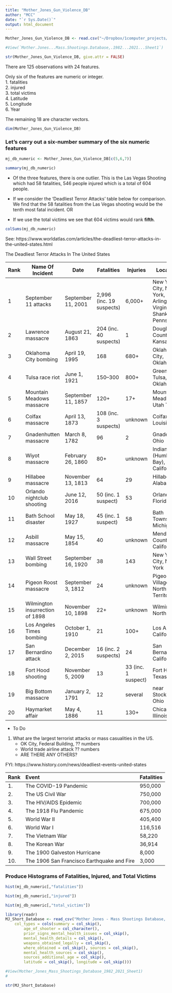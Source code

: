 ```yaml
---
title: "Mother_Jones_Gun_Violence_DB"
author: "MCC"
date: "`r Sys.Date()`"
output: html_document
---
```



```r
Mother_Jones_Gun_Violence_DB <- read.csv("~/Dropbox/1computer_projects/DATA/Gun_violence_data/Mother Jones - Mass Shootings Database, 1982 - 2021 - Sheet1.csv")

#View(`Mother.Jones...Mass.Shootings.Database,.1982...2021...Sheet1`)

str(Mother_Jones_Gun_Violence_DB, give.attr = FALSE)
```

There are 125 observations with 24 features.

Only six of the features are numeric or integer.     
1. fatalities    
2. injured    
3. total victims    
4. Latitude     
5. Longitude    
6. Year    

The remaining 18 are character vectors.   

```r
dim(Mother_Jones_Gun_Violence_DB)
```


### Let's carry out a six-number summary of the six numeric features

```r
mj_db_numeric <- Mother_Jones_Gun_Violence_DB[c(5,6,7)]

summary(mj_db_numeric)
```

- Of the three features, there is one outlier. This is the Las Vegas Shooting which had 58 fatalities, 546 people injured which is a total of 604 people. 

- If we consider the 'Deadliest Terror Attacks' table below for comparison. We find that the 58 fatalities from the Las Vegas shooting would be the tenth most fatal incident.
OR
- If we use the total victims we see that 604 victims would rank **fifth**.

```r
colSums(mj_db_numeric)
```

See: https://www.worldatlas.com/articles/the-deadliest-terror-attacks-in-the-united-states.html

The Deadliest Terror Attacks In The United States

Rank | Name Of Incident | Date | Fatalities | Injuries | Location(s)   
-----|------------------|------|------------|----------|------------    
1 | September 11 attacks | September 11, 2001 | 2,996 (inc. 19 suspects) | 6,000+ | New York City, New York, Arlington, Virginia, Shanksville, Pennsylvania   
2 | Lawrence massacre | August 21, 1863 | 204 (inc. 40 suspects) | 1 | Douglas County, Kansas  
3 | Oklahoma City bombing | April 19, 1995 | 168 | 680+ | Oklahoma City, Oklahoma  
4 | Tulsa race riot | June 1, 1921 | 150–300 | 800+ | Greenwood, Tulsa, Oklahoma   
5 | Mountain Meadows massacre | September 11, 1857 | 120+ | 17+ | Mountain Meadows, Utah Territory  
6 | Colfax massacre | April 13, 1873 | 108 (inc. 3 suspects) | unknown | Colfax, Louisiana  
7 | Gnadenhutten massacre | March 8, 1782 | 96 | 2 | Gnadenhutten, Ohio  
8 | Wiyot massacre | February 26, 1860 | 80+ | unknown | Indian Island (Humboldt Bay), California  
9 | Hillabee massacre | November 13, 1813 | 64 | 29 | Hillabee, Alabama  
10 | Orlando nightclub shooting | June 12, 2016 | 50 (inc. 1 suspect) | 53 | Orlando, Florida  
11 | Bath School disaster | May 18, 1927 | 45 (inc. 1 suspect) | 58 | Bath Township, Michigan  
12 | Asbill massacre | May 15, 1854 | 40 | unknown | Mendocino County, California   
13 | Wall Street bombing | September 16, 1920 | 38 | 143 | New York City, New York  
14 | Pigeon Roost massacre | September 3, 1812 | 24 | unknown | Pigeon Roost Village, Northwest Territory  
15 | Wilmington insurrection of 1898 | November 10, 1898 | 22+ | unknown | Wilmington, North Carolina  
16 | Los Angeles Times bombing | October 1, 1910 | 21 | 100+ | Los Angeles, California  
17 | San Bernardino attack | December 2, 2015 | 16 (inc. 2 suspects) | 24 | San Bernardino, California  
18 | Fort Hood shooting | November 5, 2009 | 13 | 33 (inc. 1 suspect) | Fort Hood, Texas  
19 | Big Bottom massacre | January 2, 1791 | 12 | several | near Stockport, Ohio  
20 | Haymarket affair | May 4, 1886 | 11 | 130+ | Chicago, Illinois  

- To Do
1. What are the largest terrorist attacks or mass casualities in the US.   
   - OK City, Federal Building, ?? numbers    
   - World trade airline attack ?? numbers    
   - ARE THERE ANY OTHERS?    
   
FYI: https://www.history.com/news/deadliest-events-united-states   

| Rank | Event                                      | Fatalities |
| :--- | :----------------------------------------- | :--------- |
| 1.   | The COVID-19 Pandemic                      | 950,000    |
| 2.   | The US Civil War                           | 750,000    |
| 3.   | The HIV/AIDS Epidemic                      | 700,000    |
| 4.   | The 1918 Flu Pandemic                      | 675,000    |
| 5.   | World War II                               | 405,400    |
| 6.   | World War I                                | 116,516    |
| 7.   | The Vietnam War                            | 58,220     |
| 8.   | The Korean War                             | 36,914     |
| 9.   | The 1900 Galveston Hurricane               | 8,000      |
| 10.  | The 1906 San Francisco Earthquake and Fire | 3,000      |
 

### Produce Histograms of Fatalities, Injured, and Total Victims

```r
hist(mj_db_numeric[,"fatalities"])
```

```r
hist(mj_db_numeric[,"injured"])
```

```r
hist(mj_db_numeric[,"total_victims"])
```



```r
library(readr)
MJ_Short_Database <- read_csv("Mother Jones - Mass Shootings Database, 1982 - 2021 - Sheet1.csv", 
    col_types = cols(summary = col_skip(), 
        age_of_shooter = col_character(), 
        prior_signs_mental_health_issues = col_skip(), 
        mental_health_details = col_skip(), 
        weapons_obtained_legally = col_skip(), 
        where_obtained = col_skip(), sources = col_skip(), 
        mental_health_sources = col_skip(), 
        sources_additional_age = col_skip(), 
        latitude = col_skip(), longitude = col_skip()))

#View(Mother_Jones_Mass_Shootings_Database_1982_2021_Sheet1)
#

str(MJ_Short_Database)
```















